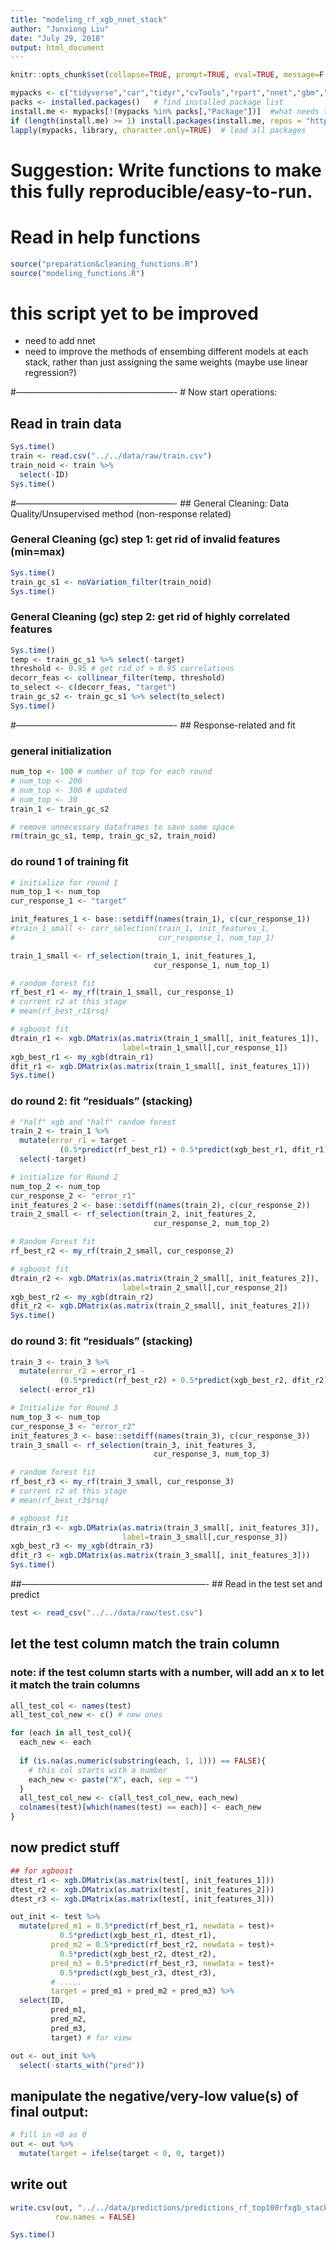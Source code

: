 ```yaml
---
title: "modeling_rf_xgb_nnet_stack"
author: "Junxiong Liu"
date: "July 29, 2018"
output: html_document
---
```


```r
knitr::opts_chunk$set(collapse=TRUE, prompt=TRUE, eval=TRUE, message=F, include=T,comment=NULL,fig.width = 5, warning = FALSE, fig.height = 3,tidy.opts=list(width.cutoff=50),tidy=TRUE,cache = TRUE)
```

```r
mypacks <- c("tidyverse","car","tidyr","cvTools","rpart","nnet","gbm","yaImpute","randomForest", "xgboost","readr")  # what packages are needed?
packs <- installed.packages()   # find installed package list
install.me <- mypacks[!(mypacks %in% packs[,"Package"])]  #what needs to be installed?
if (length(install.me) >= 1) install.packages(install.me, repos = "http://cran.us.r-project.org")   # install (if needed)
lapply(mypacks, library, character.only=TRUE)  # load all packages
```

# Suggestion: Write functions to make this fully reproducible/easy-to-run.

# Read in help functions
```r
source("preparation&cleaning_functions.R")
source("modeling_functions.R")
```

# this script yet to be improved 
- need to add nnet
- need to improve the methods of ensembing different models at each stack, rather than just assigning the same weights (maybe use linear regression?)

#-------------------------------------------------------
# Now start operations:

## Read in train data
```r
Sys.time()
train <- read.csv("../../data/raw/train.csv")
train_noid <- train %>% 
  select(-ID)
Sys.time()
```

#-------------------------------------------------------
## General Cleaning: Data Quality/Unsupervised method (non-response related)

### General Cleaning (gc) step 1: get rid of invalid features (min=max)
```r
Sys.time()
train_gc_s1 <- noVariation_filter(train_noid)
Sys.time()
```

### General Cleaning (gc) step 2: get rid of highly correlated features
```r
Sys.time()
temp <- train_gc_s1 %>% select(-target)
threshold <- 0.95 # get rid of > 0.95 correlations
decorr_feas <- collinear_filter(temp, threshold)
to_select <- c(decorr_feas, "target")
train_gc_s2 <- train_gc_s1 %>% select(to_select)
Sys.time()
```

#-------------------------------------------------------
## Response-related and fit

### general initialization
```r
num_top <- 100 # number of top for each round
# num_top <- 200
# num_top <- 300 # updated
# num_top <- 30
train_1 <- train_gc_s2

# remove unnecessary dataframes to save some space
rm(train_gc_s1, temp, train_gc_s2, train_noid)
```

### do round 1 of training fit
```r
# initialize for round 1
num_top_1 <- num_top
cur_response_1 <- "target"

init_features_1 <- base::setdiff(names(train_1), c(cur_response_1))
#train_1_small <- corr_selection(train_1, init_features_1, 
#                                cur_response_1, num_top_1)

train_1_small <- rf_selection(train_1, init_features_1, 
                                cur_response_1, num_top_1)

# random forest fit
rf_best_r1 <- my_rf(train_1_small, cur_response_1)
# current r2 at this stage
# mean(rf_best_r1$rsq)

# xgboost fit
dtrain_r1 <- xgb.DMatrix(as.matrix(train_1_small[, init_features_1]), 
                         label=train_1_small[,cur_response_1])
xgb_best_r1 <- my_xgb(dtrain_r1)
dfit_r1 <- xgb.DMatrix(as.matrix(train_1_small[, init_features_1]))
Sys.time()
```

### do round 2: fit "residuals" (stacking)
```r
# "half" xgb and "half" random forest
train_2 <- train_1 %>% 
  mutate(error_r1 = target - 
           (0.5*predict(rf_best_r1) + 0.5*predict(xgb_best_r1, dfit_r1))) %>%
  select(-target)

# initialize for Round 2
num_top_2 <- num_top
cur_response_2 <- "error_r1"
init_features_2 <- base::setdiff(names(train_2), c(cur_response_2))
train_2_small <- rf_selection(train_2, init_features_2, 
                                cur_response_2, num_top_2)

# Random Forest fit
rf_best_r2 <- my_rf(train_2_small, cur_response_2)

# xgboost fit
dtrain_r2 <- xgb.DMatrix(as.matrix(train_2_small[, init_features_2]), 
                         label=train_2_small[,cur_response_2])
xgb_best_r2 <- my_xgb(dtrain_r2)
dfit_r2 <- xgb.DMatrix(as.matrix(train_2_small[, init_features_2]))
Sys.time()
```

### do round 3: fit "residuals" (stacking)
```r
train_3 <- train_3 %>% 
  mutate(error_r2 = error_r1 - 
           (0.5*predict(rf_best_r2) + 0.5*predict(xgb_best_r2, dfit_r2))) %>%
  select(-error_r1)

# Initialize for Round 3
num_top_3 <- num_top
cur_response_3 <- "error_r2"
init_features_3 <- base::setdiff(names(train_3), c(cur_response_3))
train_3_small <- rf_selection(train_3, init_features_3, 
                                cur_response_3, num_top_3)

# random forest fit
rf_best_r3 <- my_rf(train_3_small, cur_response_3)
# current r2 at this stage
# mean(rf_best_r3$rsq)

# xgboost fit
dtrain_r3 <- xgb.DMatrix(as.matrix(train_3_small[, init_features_3]), 
                         label=train_3_small[,cur_response_3])
xgb_best_r3 <- my_xgb(dtrain_r3)
dfit_r3 <- xgb.DMatrix(as.matrix(train_3_small[, init_features_3]))
Sys.time()
```

##----------------------------------------------------------------
## Read in the test set and predict
```r
test <- read_csv("../../data/raw/test.csv")
```

## let the test column match the train column
### note: if the test column starts with a number, will add an x to let it match the train columns
```r
all_test_col <- names(test)
all_test_col_new <- c() # new ones

for (each in all_test_col){
  each_new <- each
  
  if (is.na(as.numeric(substring(each, 1, 1))) == FALSE){ 
    # this col starts with a number
    each_new <- paste("X", each, sep = "")
  }
  all_test_col_new <- c(all_test_col_new, each_new)
  colnames(test)[which(names(test) == each)] <- each_new
}
```


## now predict stuff
```r
## for xgboost
dtest_r1 <- xgb.DMatrix(as.matrix(test[, init_features_1]))
dtest_r2 <- xgb.DMatrix(as.matrix(test[, init_features_2]))
dtest_r3 <- xgb.DMatrix(as.matrix(test[, init_features_3]))

out_init <- test %>% 
  mutate(pred_m1 = 0.5*predict(rf_best_r1, newdata = test)+
           0.5*predict(xgb_best_r1, dtest_r1),
         pred_m2 = 0.5*predict(rf_best_r2, newdata = test)+
           0.5*predict(xgb_best_r2, dtest_r2),
         pred_m3 = 0.5*predict(rf_best_r3, newdata = test)+
           0.5*predict(xgb_best_r3, dtest_r3),
         # .....
         target = pred_m1 + pred_m2 + pred_m3) %>%
  select(ID, 
         pred_m1,
         pred_m2,
         pred_m3,
         target) # for view

out <- out_init %>% 
  select(-starts_with("pred"))
```

## manipulate the negative/very-low value(s) of final output:
```r
# fill in <0 as 0
out <- out %>%
  mutate(target = ifelse(target < 0, 0, target))
```

## write out
```r
write.csv(out, "../../data/predictions/predictions_rf_top100rfxgb_stacked3.csv", 
          row.names = FALSE)
```


```r
Sys.time()
```
